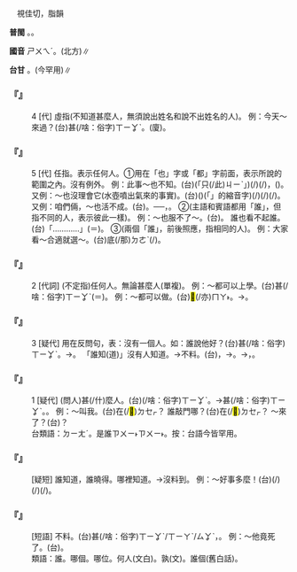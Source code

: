 
=={{ruby|誰|ㄕㄨㄟˊ}}==

　視佳切，脂韻

'''普閩''' {{ruby|(文)|ㄙㄨㄧˊ}}。{{ruby|(白)|ㄗㄨㄧˊ}}。

'''國音''' <rt>ㄕㄨㄟˊ</rt>。{{ruby|(語)|ㄕㄟˊ}}(北方)∥

'''台甘''' {{ruby|(文)|ㄙㄨㄧˊ}}。{{ruby|(語)|ㄗㄨㄚˊ}}{{ruby|、|ㄗㄨㄧ˫}}(今罕用)∥

    

==='''『{{ruby|誰|ㄕㄨㄟˊ}}』'''===
:4  [代] 虛指(不知道甚麼人，無須說出姓名和說不出姓名的人)。 例：今天～來過？(台){{ruby|今|ㄍㄧㄣ}}{{ruby|仔|ㄚ}}{{ruby|日|ㆢㄧㆵ ͘/ㄌㄧㆵ ͘}}{{ruby|有|ㄨ˫}}甚(/啥：俗字)<rt>ㄒㄧㆩˋ</rt>{{ruby|麼|ㄇㄧㆷ ͘}}{{ruby|人|ㄌㄤˊ}}{{ruby|來|ㄌㄞˊ}}。(廈){{ruby|今|ㄍㄧㆰ}}{{ruby|日|ㆢㄧㆵ ͘/ㄌㄧㆵ ͘}}{{ruby|誰|ㄙㄨㄧˊ}}{{ruby|→|ㄗㄨㄧˊ}}{{ruby|來|ㄌㄞˊ}}{{ruby|過|ㄍㄨㆤ˪}}{{ruby|/|·ㄍㆤ}}。
    

==='''『{{ruby|誰|ㄕㄨㄟˊ}}』'''===
:5  [代] 任指。表示任何人。①用在「也」字或「都」字前面，表示所說的範圍之內。沒有例外。 例：此事～也不知。(台){{ruby|<mark>&#xffacb;</mark>|ㄗㆤ}}(「只(/此)<rt>ㄐㄧˋ</rt>{{ruby|個|ㆤˊ}}」){{ruby|載|ㄉㄞ˫}}(/{{ruby|戴|ㄉㄞ˪}}){{ruby|事|ㄐㄧ˪}}(/{{ruby|事|ㄉㄞ˫}}{{ruby|情|ㄐㄧ˪}})，{{ruby|無|ㆠㄜˊ}}{{ruby|半|ㄅㄨㆩ˪}}{{ruby|人|ㄌㄤˊ}}{{ruby|知|ㄗㄞ}}({{ruby|影|ㄧㆩˋ}})。又例：～也沒理會它(水壺噴出氣來的事實)。(台){{ruby|無|ㆠㄜˊ}}{{ruby|一|ㄐㄧㆵ ͘}}{{ruby|人|ㄌㄤˊ}}({{ruby|無|ㆠㄜˊ}}{{ruby|半|ㄅㄨㆩ˪}}{{ruby|人|ㄌㄤˊ}}){{ruby|去|·ㄎㄧ˪}}{{ruby|注|ㄗㄨ˪}}{{ruby|意|ㄧ˪}}{{ruby|<mark>&#xffb50;</mark>|ㄐㄧㆵ}}(「{{ruby|此|ㄐㄧˋ}}{{ruby|一|ㄐㄧㆵ ͘}}」的縮音字)(/{{ruby|此|ㄐㄧㆵ}}){{ruby|號|ㄏㄜ˫}}{{ruby|載|ㄉㄞ˫}}(/{{ruby|戴|ㄉㄞ˪}}){{ruby|事|ㄐㄧ˪}}(/{{ruby|事|ㄉㄞ˪}}{{ruby|情|ㄐㄧ˪}})。 又例：咱們倆，～也活不成。(台){{ruby|咱|ㄌㄢˋ}}{{ruby|兩|ㄋㆭ˫}}{{ruby|人|ㄌㄤˊ}}{{ruby|無|ㆠㄜˊ}}{{ruby|一|ㄐㄧㆵ ͘}}{{ruby|個|ㆤˊ}}{{ruby|會|ㄨㆤ˫/ㆤ˫}}{{ruby|活|ㄨㄚㆷ ͘}}。──{{ruby|咱|ㄌㄢˋ}}{{ruby|兩|ㄋㆭ˫}}{{ruby|個|ㆤˊ}}{{ruby|人|ㄌㄤˊ}}{{ruby|攏|ㄌㆲˋ}}{{ruby|會|ㄨㆤ˫/ㆤ˫}}{{ruby|死|ㄒㄧˋ}}，{{ruby|無|ㆠㄜˊ}}{{ruby|法|ㄏㄨㄚㆵ}}{{ruby|得|ㄉㄧㆵ}}{{ruby|活|ㄨㄚㆷ ͘}}{{ruby|命|ㄇㄧㄚ˫}}。 ②(主語和賓語都用「誰」，但指不同的人，表示彼此一樣)。 例：～也服不了～。(台){{ruby|無|ㆠㄜˊ}}{{ruby|一|ㄐㄧㆵ ͘}}{{ruby|個|ㆤˊ}}{{ruby|人|ㄌㄤˊ}}{{ruby|<mark>&#xffa49;</mark>|ㆠㆤㆷ/ㆠㄨㆤㆷ ͘}}{{ruby|認|ㆢㄧㄣ˫/ㄌㄧㄣ˫}}{{ruby|輸|ㄙㄨ}}{{ruby|人|ㄌㄤˊ}}。 誰也看不起誰。(台)「{{ruby|互|ㄏㆦ˫}}{{ruby|相|ㄒㄧㆲ}}……{{ruby|無|ㆠㄜˊ}}……」{{ruby|互|ㄏㆦ˫}}{{ruby|相|ㄒㄧㆲ}}{{ruby|看|ㄎㄨㆩ˪}}{{ruby|人|ㄌㄤˊ}}(＝{{ruby|對|ㄉㄨㄧ˪}}{{ruby|方|ㄏㆲ}}){{ruby|無|ㆠㄜˊ}}{{ruby|起|·ㄎㄧˋ}}。 ③(兩個「誰」，前後照應，指相同的人)。 例：大家看～合適就選～。(台){{ruby|大|ㄉㄞ˫}}{{ruby|家|ㄍㆤ}}{{ruby|看|ㄎㄨㆩ˪}}{{ruby|講|ㄍㆲˋ}}{{ruby|→|ㄍㆲ}}底(/那)<rt>ㄉㄜˋ</rt>{{ruby|一|ㄐㄧㆵ ͘}}{{ruby|個|ㆤˊ}}{{ruby|適|ㄒㄧㆤㆶ}}{{ruby|合|ㄏㄚㆴ ͘}}{{ruby|著|ㄉㄧㄜㆷ}}(/{{ruby|就|ㄐㄧㄨ˫}}){{ruby|選|ㄙㄨㄢˋ}}{{ruby|<mark>&#xf8fbe;</mark>|ㄏㄧㆵ}}{{ruby|個|ㆤˊ}}。
    

==='''『{{ruby|誰|ㄕㄨㄟˊ}}』'''===
:2  [代詞] (不定指)任何人。無論甚麼人(單複)。 例：～都可以上學。(台){{ruby|無|ㆠㄜˊ}}{{ruby|論|ㄌㄨㄣ˫}}甚(/啥：俗字)<rt>ㄒㄧㆩˋ</rt>{{ruby|物|ㄇㆭㆷ ͘/ㄇㄧㆷ ͘}}{{ruby|人|ㄌㄤˊ}}{{ruby|<mark>&#xffaca;</mark>|ㄇㄚ˫}}{{ruby|會|ㄨㆤ˫/ㆤ˫}}{{ruby|得|ㄉㄧㆵ}}{{ruby|入|ㆢㄧㆴ ͘/ㄌㄧㆴ}}{{ruby|學|ㄜㆷ ͘}}(＝{{ruby|去|ㄎㄧ˪}}{{ruby|學|ㄏㄚㆶ ͘}}{{ruby|校|ㄏㄠ˫}}{{ruby|讀|ㄊㄚㆶ ͘}}{{ruby|冊|ㄘㆤㆷ}})。 例：～都可以做。(台){{ruby|乜|ㄇㄧㆷ}}{{ruby|仔|ㄚ}}{{ruby|人|ㄌㄤˊ}}<mark>&#xffaca;</mark>(/亦)<rt>ㄇㄚ˫</rt>{{ruby|會|ㄨㆤ˫/ㆤ˫}}{{ruby|用|ㄧㄥ˫/ㄧㆲ˫}}{{ruby|得|ㄉㄧㆵ}}{{ruby|做|ㄗㄨㆤ˪/ㄗㄜ˪}}。→{{ruby|逐|ㄉㄚㆶ ͘}}{{ruby|個|ㆤˊ}}{{ruby|攏|ㄌㆲˋ}}{{ruby|會|ㄨㆤ˫/ㆤ˫}}{{ruby|用|ㄧㄥ˫/ㄧㆲ˫}}{{ruby|得|ㄉㄧㆵ}}{{ruby|做|ㄗㄨㆤ˪/ㄗㄜ˪}}。
    

==='''『{{ruby|誰|ㄕㄨㄟˊ}}』'''===
:3  [疑代] 用在反問句，表：沒有一個人。如：誰說他好？(台)甚(/啥：俗字)<rt>ㄒㄧㆩˋ</rt>{{ruby|人|ㄌㄤˊ}}{{ruby|講|ㄍㆲˋ}}{{ruby|→|ㄍㆲ}}{{ruby|伊|ㄧ}}{{ruby|好|ㄏㄜˋ}}。→{{ruby|無|ㆠㄜˊ}}{{ruby|一|ㄐㄧㆵ ͘}}{{ruby|個|ㆤˊ}}{{ruby|人|ㄌㄤˊ}}{{ruby|講|ㄍㆲˋ}}{{ruby|→|ㄍㆲ}}{{ruby|伊|ㄧ}}{{ruby|好|ㄏㄜˋ}}。 「誰知(道)」沒有人知道。→不料。(台){{ruby|甚|ㄒㄧㆩˋ}}{{ruby|人|ㄌㄤˊ}}{{ruby|知|ㄗㄞ}}{{ruby|影|ㄧㆩˋ}}，→{{ruby|無|ㆠㄜˊ}}{{ruby|人|ㄌㄤˊ}}{{ruby|知|ㄗㄞ}}{{ruby|影|ㄧㆩˋ}}。→{{ruby|無|ㆠㄜˊ}}{{ruby|想|ㄒㄧㆧ˫/ㄒㄧㆫ˫}}{{ruby|講|ㄍㆲˋ}}，{{ruby|無|ㆠㄜˊ}}{{ruby|料|ㄌㄧㄠ˫}}。
    

==='''『{{ruby|誰|ㄕㄨㄟˊ}}』'''===
:1  [疑代] (問人)甚(/什)麼人。(台){{ruby|甚|ㄒㄧㆩˋ}}(/啥：俗字)<rt>ㄒㄧㆩˋ</rt>{{ruby|麼|ㄇㄧㆷ ͘}}{{ruby|人|ㄌㄤˊ}}。→甚(/啥：俗字)<rt>ㄒㄧㆩˋ</rt>{{ruby|物|ㄇㄧㆷ ͘}}{{ruby|人|ㄌㄤˊ}}。{{ruby|甚|ㄒㄧㆩˋ}}{{ruby|人|ㄌㄤˊ}}。 例：～叫我。(台){{ruby|甚|ㄒㄧㆩˋ}}{{ruby|人|ㄌㄤˊ}}在(/<mark>&#xf9549;</mark>)<rt>ㄉㆤㆷ</rt>{{ruby|叫|ㄍㄧㄜ˪}}{{ruby|我|·ㆣㄨㄚˋ}}？ 誰敲門哪？(台){{ruby|甚|ㄒㄧㆩˋ}}{{ruby|人|ㄌㄤˊ}}在(/<mark>&#xf9549;</mark>)<rt>ㄉㆤㆷ</rt>{{ruby|叫|ㄍㄧㄜ˪}}{{ruby|門|ㄇㆭˊ}}{{ruby|咧|ㄌㆤ˪}}？ ～來了？(台){{ruby|甚|ㄒㄧㆩˋ}}{{ruby|麼|ㄇㄧㆷ ͘}}{{ruby|人|ㄌㄤˊ}}{{ruby|來|ㄌㄞˊ}}？
:台類語：{{ruby|底|ㄉㄧ˫}}{{ruby|人|ㄌㄤˊ}}{{ruby|→|ㄐㄧㄚˊ}}<rt>ㄉㄧㄤˊ</rt>。是誰{{ruby|→|ㄒㄧ˫}}<rt>ㄗㄨㄧ˫</rt>{{ruby|→|ㄐㄧ˫}}<rt>ㄗㄨㄧ˫</rt>。按：台語今皆罕用。
:
    

==='''『{{ruby|誰|ㄕㄨㄟˊ}}{{ruby|知|ㄓ}}』'''===
: [疑短] 誰知道，誰曉得。哪裡知道。→沒料到。 例：～好事多麼！(台){{ruby|豈|ㄎㄧˋ}}{{ruby|→|ㄊㄚㆷ}}{{ruby|會|ㄨㆤ˫/ㆤ˫}}{{ruby|知|ㄗㄞ}}{{ruby|影|ㄧㆩˋ}}{{ruby|好|ㄏㄜˋ}}{{ruby|載|ㄉㄞ˫}}(/{{ruby|戴|ㄉㄞ˪}}){{ruby|事|ㄐㄧ˪}}(/{{ruby|事|ㄉㄞ˫}}{{ruby|情|ㄐㄧ˪}}){{ruby|厚|ㄍㄠ˫}}{{ruby|踏|ㄉㄚㆴ ͘}}{{ruby|磕|ㄎㄚㆴ ͘}}(/{{ruby|遝|ㄉㄚㆴ ͘}}{{ruby|磕|ㄎㄚㆴ ͘}})。
    

==='''『{{ruby|誰|ㄕㄨㄟˊ}}{{ruby|想|ㄒㄧㄤˇ}}{{ruby|到|ㄉㄠˋ}}』'''===
: [短語] 不料。(台)甚(/啥：俗字)<rt>ㄒㄧㆩˋ/ㄒㄧㄚˋ/ㄙㆩˋ</rt>{{ruby|人|ㄌㄤˊ}}{{ruby|會|ㄨㆤ˫/ㆤ˫}}{{ruby|知|ㄗㄞ}}，{{ruby|無|ㆠㄜˊ}}{{ruby|想|ㄒㄧㆧ˫/ㄒㄧㆫ˫}}{{ruby|講|ㄍㆲˋ}}。 例：～他竟死了。(台){{ruby|無|ㆠㄜˊ}}{{ruby|想|ㄒㄧㆧ˫/ㄒㄧㆫ˫}}{{ruby|講|ㄍㆲˋ}}{{ruby|→|ㄍㆲ}}{{ruby|伊|ㄧ}}{{ruby|煞|ㄙㄨㄚㆷ}}{{ruby|死|ㄒㄧˋ}}{{ruby|死|ㄒㄧˋ}}{{ruby|去|ㄎㄧ˪}}。
:類語：誰。哪個。哪位。何人(文白)。孰(文)。誰個(舊白話)。
:
    
